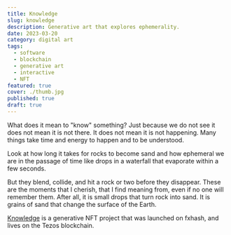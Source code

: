 ```yaml
---
title: Knowledge
slug: knowledge
description: Generative art that explores ephemerality.
date: 2023-03-20
category: digital art
tags:
  - software
  - blockchain
  - generative art
  - interactive
  - NFT
featured: true
cover: ./thumb.jpg
published: true
draft: true
---
```



What does it mean to "know" something? Just because we do not see it does not mean it is not there. It does not mean it is not happening. Many things take time and energy to happen and to be understood.

Look at how long it takes for rocks to become sand and how ephemeral we are in the passage of time like drops in a waterfall that evaporate within a few seconds.

But they blend, collide, and hit a rock or two before they disappear. These are the moments that I cherish, that I find meaning from, even if no one will remember them. After all, it is small drops that turn rock into sand. It is grains of sand that change the surface of the Earth.

[Knowledge](https://www.fxhash.xyz/generative/26066) is a generative NFT project that was launched on fxhash, and lives on the Tezos blockchain.

<GC start={1} end={13}>
  <FxHash title="knowledge" maxCols={10} />
</GC>
